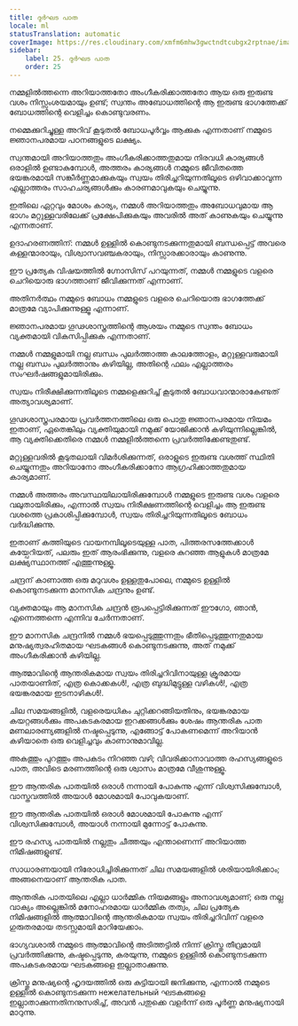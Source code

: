 ```yaml
---
title: ദുർഘട പാത
locale: ml
statusTranslation: automatic
coverImage: https://res.cloudinary.com/xmfm6mhw3gwctndtcubgx2rptnae/image/upload/v1741354419/small_cover_la_gran_rebelion_28716e29d2.webp
sidebar:
    label: 25. ദുർഘട പാത
    order: 25
---
```

നമ്മളിൽത്തന്നെ അറിയാത്തതോ അംഗീകരിക്കാത്തതോ ആയ ഒരു ഇരുണ്ട വശം നിസ്സംശയമായും ഉണ്ട്; സ്വന്തം അബോധത്തിന്റെ ആ ഇരുണ്ട ഭാഗത്തേക്ക് ബോധത്തിന്റെ വെളിച്ചം കൊണ്ടുവരണം.

നമ്മെക്കുറിച്ചുള്ള അറിവ് കൂടുതൽ ബോധപൂർവ്വം ആക്കുക എന്നതാണ് നമ്മുടെ ജ്ഞാനപരമായ പഠനങ്ങളുടെ ലക്ഷ്യം.

സ്വന്തമായി അറിയാത്തതും അംഗീകരിക്കാത്തതുമായ നിരവധി കാര്യങ്ങൾ ഒരാളിൽ ഉണ്ടാകുമ്പോൾ, അത്തരം കാര്യങ്ങൾ നമ്മുടെ ജീവിതത്തെ ഭയങ്കരമായി സങ്കീർണ്ണമാക്കുകയും സ്വയം തിരിച്ചറിയുന്നതിലൂടെ ഒഴിവാക്കാവുന്ന എല്ലാത്തരം സാഹചര്യങ്ങൾക്കും കാരണമാവുകയും ചെയ്യുന്നു.

ഇതിലെ ഏറ്റവും മോശം കാര്യം, നമ്മൾ അറിയാത്തതും അബോധവുമായ ആ ഭാഗം മറ്റുള്ളവരിലേക്ക് പ്രക്ഷേപിക്കുകയും അവരിൽ അത് കാണുകയും ചെയ്യുന്നു എന്നതാണ്.

ഉദാഹരണത്തിന്: നമ്മൾ ഉള്ളിൽ കൊണ്ടുനടക്കുന്നതുമായി ബന്ധപ്പെട്ട് അവരെ കള്ളന്മാരായും, വിശ്വാസവഞ്ചകരായും, നിസ്സാരക്കാരായും കാണുന്നു.

ഈ പ്രത്യേക വിഷയത്തിൽ ഗ്നോസിസ് പറയുന്നത്, നമ്മൾ നമ്മളുടെ വളരെ ചെറിയൊരു ഭാഗത്താണ് ജീവിക്കുന്നത് എന്നാണ്.

അതിനർത്ഥം നമ്മുടെ ബോധം നമ്മളുടെ വളരെ ചെറിയൊരു ഭാഗത്തേക്ക് മാത്രമേ വ്യാപിക്കുന്നുള്ളൂ എന്നാണ്.

ജ്ഞാനപരമായ ഗൂഢശാസ്ത്രത്തിന്റെ ആശയം നമ്മുടെ സ്വന്തം ബോധം വ്യക്തമായി വികസിപ്പിക്കുക എന്നതാണ്.

നമ്മൾ നമ്മളുമായി നല്ല ബന്ധം പുലർത്താത്ത കാലത്തോളം, മറ്റുള്ളവരുമായി നല്ല ബന്ധം പുലർത്താനും കഴിയില്ല, അതിന്റെ ഫലം എല്ലാത്തരം സംഘർഷങ്ങളുമായിരിക്കും.

സ്വയം നിരീക്ഷിക്കുന്നതിലൂടെ നമ്മളെക്കുറിച്ച് കൂടുതൽ ബോധവാന്മാരാകേണ്ടത് അത്യാവശ്യമാണ്.

ഗൂഢശാസ്ത്രപരമായ പ്രവർത്തനത്തിലെ ഒരു പൊതു ജ്ഞാനപരമായ നിയമം ഇതാണ്, ഏതെങ്കിലും വ്യക്തിയുമായി നമുക്ക് യോജിക്കാൻ കഴിയുന്നില്ലെങ്കിൽ, ആ വ്യക്തിക്കെതിരെ നമ്മൾ നമ്മളിൽത്തന്നെ പ്രവർത്തിക്കേണ്ടതുണ്ട്.

മറ്റുള്ളവരിൽ കൂടുതലായി വിമർശിക്കുന്നത്, ഒരാളുടെ ഇരുണ്ട വശത്ത് സ്ഥിതി ചെയ്യുന്നതും അറിയാനോ അംഗീകരിക്കാനോ ആഗ്രഹിക്കാത്തതുമായ കാര്യമാണ്.

നമ്മൾ അത്തരം അവസ്ഥയിലായിരിക്കുമ്പോൾ നമ്മളുടെ ഇരുണ്ട വശം വളരെ വലുതായിരിക്കും, എന്നാൽ സ്വയം നിരീക്ഷണത്തിന്റെ വെളിച്ചം ആ ഇരുണ്ട വശത്തെ പ്രകാശിപ്പിക്കുമ്പോൾ, സ്വയം തിരിച്ചറിയുന്നതിലൂടെ ബോധം വർദ്ധിക്കുന്നു.

ഇതാണ് കത്തിയുടെ വായനമ്പിലൂടെയുള്ള പാത, പിത്തരസത്തേക്കാൾ കയ്പേറിയത്, പലരും ഇത് ആരംഭിക്കുന്നു, വളരെ കുറഞ്ഞ ആളുകൾ മാത്രമേ ലക്ഷ്യസ്ഥാനത്ത് എത്തുന്നുള്ളൂ.

ചന്ദ്രന് കാണാത്ത ഒരു മറുവശം ഉള്ളതുപോലെ, നമ്മുടെ ഉള്ളിൽ കൊണ്ടുനടക്കുന്ന മാനസിക ചന്ദ്രനും ഉണ്ട്.

വ്യക്തമായും ആ മാനസിക ചന്ദ്രൻ രൂപപ്പെട്ടിരിക്കുന്നത് ഈഗോ, ഞാൻ, എന്നെത്തന്നെ എന്നിവ ചേർന്നതാണ്.

ഈ മാനസിക ചന്ദ്രനിൽ നമ്മൾ ഭയപ്പെടുത്തുന്നതും ഭീതിപ്പെടുത്തുന്നതുമായ മനുഷ്യത്വരഹിതമായ ഘടകങ്ങൾ കൊണ്ടുനടക്കുന്നു, അത് നമുക്ക് അംഗീകരിക്കാൻ കഴിയില്ല.

ആത്മാവിന്റെ ആന്തരികമായ സ്വയം തിരിച്ചറിവിനായുള്ള ക്രൂരമായ പാതയാണിത്, എത്ര കൊക്കകൾ!, എത്ര ബുദ്ധിമുട്ടുള്ള വഴികൾ!, എത്ര ഭയങ്കരമായ ഇടനാഴികൾ!.

ചില സമയങ്ങളിൽ, വളരെയധികം ചുറ്റിക്കറങ്ങിയതിനും, ഭയങ്കരമായ കയറ്റങ്ങൾക്കും അപകടകരമായ ഇറക്കങ്ങൾക്കും ശേഷം ആന്തരിക പാത മണലാരണ്യങ്ങളിൽ നഷ്ടപ്പെടുന്നു, എങ്ങോട്ട് പോകണമെന്ന് അറിയാൻ കഴിയാതെ ഒരു വെളിച്ചവും കാണാനുമാവില്ല.

അകത്തും പുറത്തും അപകടം നിറഞ്ഞ വഴി; വിവരിക്കാനാവാത്ത രഹസ്യങ്ങളുടെ പാത, അവിടെ മരണത്തിന്റെ ഒരു ശ്വാസം മാത്രമേ വീശുന്നുള്ളൂ.

ഈ ആന്തരിക പാതയിൽ ഒരാൾ നന്നായി പോകുന്നു എന്ന് വിശ്വസിക്കുമ്പോൾ, വാസ്തവത്തിൽ അയാൾ മോശമായി പോവുകയാണ്.

ഈ ആന്തരിക പാതയിൽ ഒരാൾ മോശമായി പോകുന്നു എന്ന് വിശ്വസിക്കുമ്പോൾ, അയാൾ നന്നായി മുന്നോട്ട് പോകുന്നു.

ഈ രഹസ്യ പാതയിൽ നല്ലതും ചീത്തയും എന്താണെന്ന് അറിയാത്ത നിമിഷങ്ങളുണ്ട്.

സാധാരണയായി നിരോധിച്ചിരിക്കുന്നത് ചില സമയങ്ങളിൽ ശരിയായിരിക്കാം; അങ്ങനെയാണ് ആന്തരിക പാത.

ആന്തരിക പാതയിലെ എല്ലാ ധാർമ്മിക നിയമങ്ങളും അനാവശ്യമാണ്; ഒരു നല്ല വാക്യം അല്ലെങ്കിൽ മനോഹരമായ ധാർമ്മിക തത്വം, ചില പ്രത്യേക നിമിഷങ്ങളിൽ ആത്മാവിന്റെ ആന്തരികമായ സ്വയം തിരിച്ചറിവിന് വളരെ ഗുരുതരമായ തടസ്സമായി മാറിയേക്കാം.

ഭാഗ്യവശാൽ നമ്മുടെ ആത്മാവിന്റെ അടിത്തട്ടിൽ നിന്ന് ക്രിസ്തു തീവ്രമായി പ്രവർത്തിക്കുന്നു, കഷ്ടപ്പെടുന്നു, കരയുന്നു, നമ്മുടെ ഉള്ളിൽ കൊണ്ടുനടക്കുന്ന അപകടകരമായ ഘടകങ്ങളെ ഇല്ലാതാക്കുന്നു.

ക്രിസ്തു മനുഷ്യന്റെ ഹൃദയത്തിൽ ഒരു കുട്ടിയായി ജനിക്കുന്നു, എന്നാൽ നമ്മുടെ ഉള്ളിൽ കൊണ്ടുനടക്കുന്ന нежелательный ഘടകങ്ങളെ ഇല്ലാതാക്കുന്നതിനനുസരിച്ച്, അവൻ പതുക്കെ വളർന്ന് ഒരു പൂർണ്ണ മനുഷ്യനായി മാറുന്നു.
